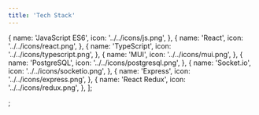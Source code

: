 ```yaml
---
title: 'Tech Stack'
---
```


  {
    name: 'JavaScript ES6',
    icon: '../../icons/js.png',
  },
  {
    name: 'React',
    icon: '../../icons/react.png',
  },
  {
    name: 'TypeScript',
    icon: '../../icons/typescript.png',
  },
  {
    name: 'MUI',
    icon: '../../icons/mui.png',
  },
    {
    name: 'PostgreSQL',
    icon: '../../icons/postgresql.png',
  },
  {
    name: 'Socket.io',
    icon: '../../icons/socketio.png',
  },
    {
    name: 'Express',
    icon: '../../icons/express.png',
  },
      {
    name: 'React Redux',
    icon: '../../icons/redux.png',
  },
];

;
